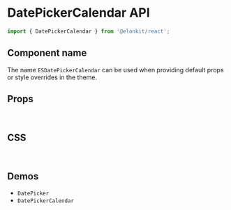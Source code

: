 
<Meta title="Components API/DatePickerCalendar" />

# DatePickerCalendar API

```js
import { DatePickerCalendar } from '@elonkit/react';
```

## Component name

The name `ESDatePickerCalendar` can be used when providing default props or style overrides in the theme.

## Props

<TableInterface name="DatePickerCalendarProps" variant="props" />

<br />

## CSS

<TableInterface name="DatePickerCalendarClasses" variant="css" />

<br />

## Demos

<ul>
  <li>
    <LinkTo kind="components-DatePicker" story="demo">
      <code>DatePicker</code>
    </LinkTo>
  </li>
  <li>
    <LinkTo kind="components-DatePickerCalendar" story="demo">
      <code>DatePickerCalendar</code>
    </LinkTo>
  </li>
</ul>
